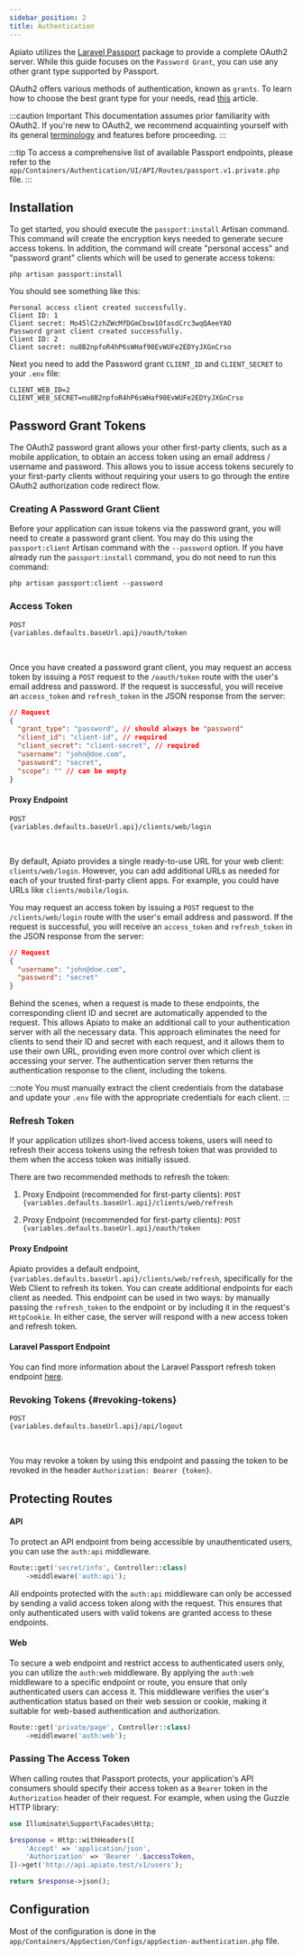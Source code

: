 ```yaml
---
sidebar_position: 2
title: Authentication
---
```


Apiato utilizes the [Laravel Passport](https://laravel.com/docs/passport) package to provide a complete OAuth2 server.
While this guide focuses on the `Password Grant`, you can use any other grant type supported by Passport.

OAuth2 offers various methods of authentication, known as `grants`.
To learn how to choose the best grant type for your needs,
read [this](https://oauth2.thephpleague.com/authorization-server/which-grant/) article.

:::caution Important
This documentation assumes prior familiarity with OAuth2.
If you're new to OAuth2,
we recommend
acquainting yourself with its general [terminology](https://oauth2.thephpleague.com/terminology/) and features before proceeding.
:::

:::tip
To access a comprehensive list of available Passport endpoints,
please refer to the `app/Containers/Authentication/UI/API/Routes/passport.v1.private.php` file.
:::

## Installation

To get started, you should execute the `passport:install` Artisan command.
This command will create the encryption keys needed to generate secure access tokens.
In addition, the command will create "personal access"
and "password grant" clients which will be used to generate access tokens:

```
php artisan passport:install
```

You should see something like this:
```
Personal access client created successfully.
Client ID: 1
Client secret: Mo45lC2zhZWcMfDGmCbsw1OfasdCrc3wqQAeeYAO
Password grant client created successfully.
Client ID: 2
Client secret: nu8B2npfoR4hP6sWHaf90EvWUFe2EDYyJXGnCrso
```

Next you need to add the Password grant `CLIENT_ID` and `CLIENT_SECRET` to your `.env` file:
```dotenv
CLIENT_WEB_ID=2
CLIENT_WEB_SECRET=nu8B2npfoR4hP6sWHaf90EvWUFe2EDYyJXGnCrso
```

## Password Grant Tokens

The OAuth2 password grant allows your other first-party clients, such as a mobile application,
to obtain an access token using an email address / username and password.
This allows you to issue access tokens securely to your first-party clients
without requiring your users to go through the entire OAuth2 authorization code redirect flow.

### Creating A Password Grant Client

Before your application can issue tokens via the password grant, you will need to create a password grant client.
You may do this using the `passport:client` Artisan command with the `--password` option.
If you have already run the `passport:install` command, you do not need to run this command:

```
php artisan passport:client --password
```

### Access Token

<span><code>POST {variables.defaults.baseUrl.api}/oauth/token</code></span>
<div><br/></div>

Once you have created a password grant client,
you may request an access token
by issuing a `POST` request to the `/oauth/token` route with the user's email address and password.
If the request is successful,
you will receive an `access_token` and `refresh_token` in the JSON response from the server:

```json
// Request
{
  "grant_type": "password", // should always be "password"
  "client_id": "client-id", // required
  "client_secret": "client-secret", // required
  "username": "john@doe.com",
  "password": "secret",
  "scope": "" // can be empty
}
```

#### Proxy Endpoint

<span><code>POST {variables.defaults.baseUrl.api}/clients/web/login</code></span>
<div><br/></div>

By default, Apiato provides a single ready-to-use URL for your web client: `clients/web/login`.
However, you can add additional URLs as needed for each of your trusted first-party client apps.
For example, you could have URLs like `clients/mobile/login`.

You may request an access token
by issuing a `POST` request to the `/clients/web/login` route with the user's email address and password.
If the request is successful,
you will receive an `access_token` and `refresh_token` in the JSON response from the server:

```json
// Request
{
  "username": "john@doe.com",
  "password": "secret"
}
```
Behind the scenes, when a request is made to these endpoints,
the corresponding client ID and secret are automatically appended to the request.
This allows Apiato to make an additional call to your authentication server with all the necessary data.
This approach eliminates the need for clients to send their ID and secret with each request,
and it allows them to use their own URL, providing even more control over which client is accessing your server.
The authentication server then returns the authentication response to the client, including the tokens.

:::note
You must manually extract the client credentials from the database
and update your `.env` file with the appropriate credentials for each client.
:::

### Refresh Token

If your application utilizes short-lived access tokens,
users will need
to refresh their access tokens
using the refresh token that was provided to them when the access token was initially issued.

There are two recommended methods to refresh the token:

1. Proxy Endpoint (recommended for first-party clients):
 <span><code>POST {variables.defaults.baseUrl.api}/clients/web/refresh</code></span>

2. Proxy Endpoint (recommended for first-party clients):
 <span><code>POST {variables.defaults.baseUrl.api}/oauth/token</code></span>

#### Proxy Endpoint

<span>Apiato provides a default endpoint, <code>{variables.defaults.baseUrl.api}/clients/web/refresh</code>,
specifically for the Web Client to refresh its token.
You can create additional endpoints for each client as needed.
This endpoint can be used in two ways:
by manually passing the <code>refresh_token</code> to the endpoint or by including it in the request's <code>HttpCookie</code>.
In either case, the server will respond with a new access token and refresh token.</span>

#### Laravel Passport Endpoint

You can find more information about the Laravel Passport refresh token endpoint [here](https://laravel.com/docs/passport#refreshing-tokens).

### Revoking Tokens {#revoking-tokens}

<span><code>POST {variables.defaults.baseUrl.api}/api/logout</code></span>
<div><br/></div>

You may revoke a token by using this endpoint
and passing the token to be revoked in the header `Authorization: Bearer {token}`.

## Protecting Routes

#### API
To protect an API endpoint from being accessible by unauthenticated users, you can use the `auth:api` middleware.

```php
Route::get('secret/info', Controller::class)
    ->middleware('auth:api');
```

All endpoints protected with the `auth:api` middleware can only be accessed
by sending a valid access token along with the request.
This ensures that only authenticated users with valid tokens are granted access to these endpoints.

#### Web

To secure a web endpoint and restrict access to authenticated users only, you can utilize the `auth:web` middleware.
By applying the `auth:web` middleware to a specific endpoint or route,
you ensure that only authenticated users can access it.
This middleware verifies the user's authentication status based on their web session or cookie,
making it suitable for web-based authentication and authorization.

```php
Route::get('private/page', Controller::class)
    ->middleware('auth:web');
```

### Passing The Access Token

When calling routes that Passport protects,
your application's API consumers should specify their access token as a `Bearer` token in the `Authorization` header of their request.
For example, when using the Guzzle HTTP library:

```php
use Illuminate\Support\Facades\Http;

$response = Http::withHeaders([
    'Accept' => 'application/json',
    'Authorization' => 'Bearer '.$accessToken,
])->get('http://api.apiato.test/v1/users');

return $response->json();
```

## Configuration

Most of the configuration is done in the `app/Containers/AppSection/Configs/appSection-authentication.php` file.

[//]: # (## Social Authentication)

[//]: # ()
[//]: # (For Social Authentication visit the [Social Authentication]&#40;../pacakges/social-authentication.md&#41; page.)
